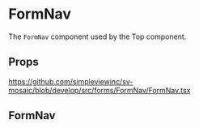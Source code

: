 
<Meta title='Forms/FormNav/Readme' />

# FormNav

The `FormNav` component used by the Top component.

## Props

https://github.com/simpleviewinc/sv-mosaic/blob/develop/src/forms/FormNav/FormNav.tsx

## FormNav

<Preview withSource='none'>
  <stories.Example />
</Preview>
